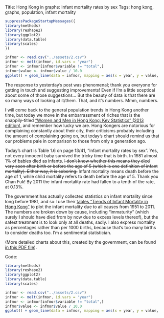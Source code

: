 Title: Hong Kong in graphs: Infant mortality rates by sex
Tags: hong kong, graphs, population, infant mortality

```r
suppressPackageStartupMessages({
library(methods) 
library(reshape2)
library(ggplot2)
library(data.table)
library(scales)
})

infmor <- read.csv("../assets/2.csv")
infmor <- melt(infmor, id.vars = "year")
infmor <- infmor[infmor$variable != "total",]
infmor$value <- infmor$value / 10.0
ggplot() + geom_line(data = infmor, mapping = aes(x = year, y = value, colour = variable, group = variable), size = 1) + labs(x = "Year", y = "Infant mortality per 100 births", colour = "Sex") + scale_x_continuous(limits = c(1950, 2020)) + theme_bw(base_size = 20)
```

The response to yesterday's post was phenomenal; thank you everyone for getting in touch and suggesting improvements! Even if I'm a little sceptical about some of those suggestions... But the beauty of data is that there are so many ways of looking at it/them. That, and it's numbers. Mmm, numbers.

I will come back to the general population trends in Hong Kong another time, but today we move in the embarrassment of riches that is the snappily-titled <a href="http://www.censtatd.gov.hk/hkstat/sub/sp180.jsp?productCode=B1130303">"Women and Men in Hong Kong: Key Statistics" (2013 edition)</a>, and remember how lucky we are. Hong Kongers are notorious for complaining constantly about their city, their criticisms probably including the amount of complaining going on, but today's chart should remind us that our problems pale in comparison to those from only a generation ago.

Today's chart is Table 1.6 on page 13/41, "Infant mortality rates by sex". Yes, not every innocent baby survived the tricky time that is birth. In 1981 almost 1% of babies died as infants. <del datetime="2013-10-04T16:15:18+00:00">I don't know whether this means they died very soon after birth or before the age of 5 (which is one definition of infant mortality). Either way, it is sobering.</del> Infant mortality means death before the age of 1, while child mortality refers to death before the age of 5. Thank you Chan Fuk! By 2011 the infant mortality rate had fallen to a tenth of the rate, at 0.13%.

The government has actually collected statistics on infant mortality since long before 1981, and so I use their <a href="http://www.censtatd.gov.hk/fd.jsp?file=B71302FB2013XXXXB01.xls&amp;product_id=FA100108&amp;lang=1">tables "Trends of Infant Mortality in Hong Kong"</a> to plot the infant mortality due to all causes from 1951 to 2011. The numbers are broken down by cause, including "immaturity" (which surely I should have died from by now due to excess levels thereof), but the safest treatment is to look only at all deaths, sadly. I also express mortality as percentages rather than per 1000 births, because that's too many births to consider deaths too. I'm a sentimental statistician.

(More detailed charts about this, created by the government, can be found <a href="http://www.statistics.gov.hk/pub/B71302FB2013XXXXB0100.pdf">in this PDF file</a>).

Code:

```r
library(methods) 
library(reshape2)
library(ggplot2)
library(data.table)
library(scales)

infmor <- read.csv("../assets/2.csv")
infmor <- melt(infmor, id.vars = "year")
infmor <- infmor[infmor$variable != "total",]
infmor$value <- infmor$value / 10.0
ggplot() + geom_line(data = infmor, mapping = aes(x = year, y = value, colour = variable, group = variable), size = 1) + labs(x = "Year", y = "Infant mortality per 100 births", colour = "Sex") + scale_x_continuous(limits = c(1950, 2020)) + theme_bw(base_size = 20)
```